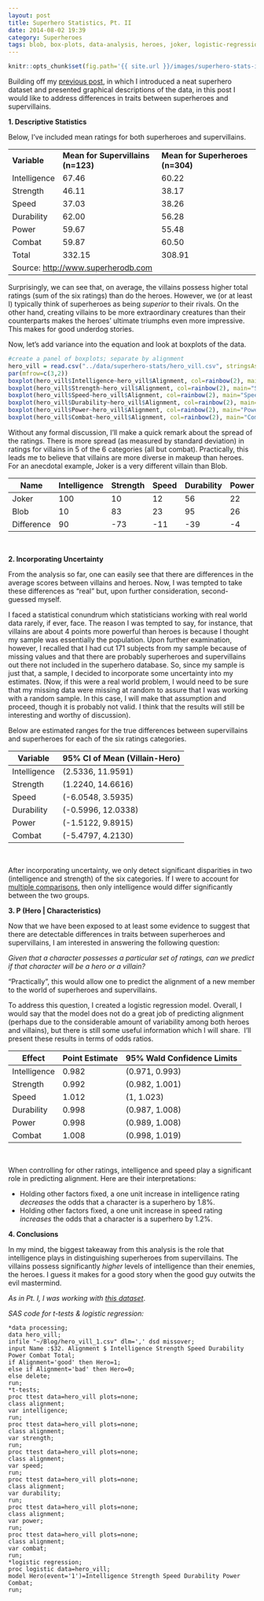 ```yaml
---
layout: post
title: Superhero Statistics, Pt. II
date: 2014-08-02 19:39
category: Superheroes
tags: blob, box-plots, data-analysis, heroes, joker, logistic-regression, superheroes, supervillains, traits, villains, wordpress
---
```

```r
knitr::opts_chunk$set(fig.path='{{ site.url }}/images/superhero-stats-ii-', message = FALSE, warning=FALSE)
```

Building off my [previous
post](http://jskaza.wordpress.com/2014/07/24/superhero-statistics-pt-i/ "Super(hero) Statistics, Pt. I"), in which I introduced a neat superhero dataset and presented graphical
descriptions of the data, in this post I would like to address
differences in traits between superheroes and supervillains.

**1. Descriptive Statistics**

Below, I've included mean ratings for both superheroes and
supervillains.


<table align="center">
<tr>
<td><b>Variable</b></td> 
<td><b>Mean for Supervillains (n=123)</b></td>
<td><b>Mean for Superheroes (n=304)</b></td>
</tr>
<tr>
<td>Intelligence</td> 
<td>67.46</td>
<td>60.22</td>
</tr>
<tr>
<td>Strength</td> 
<td>46.11</td>
<td>38.17</td>
</tr>
<tr>
<td>Speed</td> 
<td>37.03</td>
<td>38.26</td>
</tr>
<tr>
<td>Durability</td> 
<td>62.00</td>
<td>56.28</td>
</tr>
<tr>
<td>Power</td> 
<td>59.67</td>
<td>55.48</td>
</tr>
<tr>
<td>Combat</td> 
<td>59.87</td>
<td>60.50</td>
</tr>
<tr>
<td>Total</td> 
<td>332.15</td>
<td>308.91</td>
</tr>
<tr>
<td colspan="3">Source: <a href=http://www.superherodb.com>http://www.superherodb.com</a></td>
</tr>
</table>

Surprisingly, we can see that, on average, the villains possess higher
total ratings (sum of the six ratings) than do the heroes. However, we
(or at least I) typically think of superheroes as being *superior* to
their rivals. On the other hand, creating villains to be more
extraordinary creatures than their counterparts makes the heroes'
ultimate triumphs even more impressive. This makes for good underdog
stories.

Now, let's add variance into the equation and look at boxplots of the
data.

```r
#create a panel of boxplots; separate by alignment
hero_vill = read.csv("../data/superhero-stats/hero_vill.csv", stringsAsFactors=TRUE)
par(mfrow=c(3,2))
boxplot(hero_vill$Intelligence~hero_vill$Alignment, col=rainbow(2), main="Intelligence Ratings")
boxplot(hero_vill$Strength~hero_vill$Alignment, col=rainbow(2), main="Strength Ratings")
boxplot(hero_vill$Speed~hero_vill$Alignment, col=rainbow(2), main="Speed Ratings")
boxplot(hero_vill$Durability~hero_vill$Alignment, col=rainbow(2), main="Durability Ratings")
boxplot(hero_vill$Power~hero_vill$Alignment, col=rainbow(2), main="Power Ratings")
boxplot(hero_vill$Combat~hero_vill$Alignment, col=rainbow(2), main="Combat Ratings")
```

Without any formal discussion, I'll make a quick remark about the spread
of the ratings. There is more spread (as measured by standard deviation)
in ratings for villains in 5 of the 6 categories (all but combat).
Practically, this leads me to believe that villains are more diverse in
makeup than heroes. For an anecdotal example, Joker is a very different
villain than Blob.

| Name | Intelligence |  Strength |  Speed | Durability  | Power | Combat | 
|------|---------------|-----------|--------|-------------|-------|--------|
| Joker| 100 | 10 | 12 | 56 |	22 | 90 |
| Blob | 10 | 83 | 23 | 95 | 26 | 72 |
| Difference | 90 | -73 | -11 | -39 | -4 | 18 |

<br>

**2. Incorporating Uncertainty**

From the analysis so far, one can easily see that there are differences
in the average scores between villains and heroes. Now, I was tempted to
take these differences as "real" but, upon further consideration,
second-guessed myself.

I faced a statistical conundrum which statisticians working with real
world data rarely, if ever, face. The reason I was tempted to say, for
instance, that villains are about 4 points more powerful than heroes is
because I thought my sample was essentially the population. Upon further
examination, however, I recalled that I had cut 171 subjects from my
sample because of missing values and that there are probably superheroes
and supervillains out there not included in the superhero database. So,
since my sample is just that, a sample, I decided to incorporate some
uncertainty into my estimates. (Now, if this were a real world problem,
I would need to be sure that my missing data were missing at random to
assure that I was working with a random sample. In this case, I will
make that assumption and proceed, though it is probably not valid. I
think that the results will still be interesting and worthy of
discussion).

Below are estimated ranges for the true differences between
supervillains and superheroes for each of the six ratings categories.

| Variable | 95% CI of Mean (Villain-Hero) |
|--|--|
| Intelligence | (2.5336, 11.9591) |
| Strength | (1.2240, 14.6616) |
| Speed | (-6.0548, 3.5935) |
| Durability | (-0.5996, 12.0338) |
| Power | (-1.5122, 9.8915) |
| Combat | (-5.4797, 4.2130) |

<br> 

After incorporating uncertainty, we only detect significant disparities
in two (intelligence and strength) of the six categories. If I were to
account for [multiple
comparisons](http://en.wikipedia.org/wiki/Multiple_comparisons_problem),
then only intelligence would differ significantly between the two
groups.

**3. P (Hero | Characteristics)**

Now that we have been exposed to at least some evidence to suggest that
there are detectable differences in traits between superheroes and
supervillains, I am interested in answering the following question:

*Given that a character possesses a particular set of ratings, can we
predict if that character will be a hero or a villain? *

"Practically", this would allow one to predict the alignment of a new
member to the world of superheroes and supervillains.

To address this question, I created a logistic regression model.
Overall, I would say that the model does not do a great job of
predicting alignment (perhaps due to the considerable amount of
variability among both heroes and villains), but there is still some
useful information which I will share.  I'll present these results in
terms of odds ratios.

|  Effect |    Point Estimate |   95% Wald Confidence Limits |
|--|--|--|  
|  Intelligence |  0.982  |              (0.971, 0.993) |
 | Strength  |     0.992    |            (0.982, 1.001) |
 | Speed   |       1.012    |            (1, 1.023) |
 | Durability  |   0.998       |         (0.987, 1.008) |
|  Power |         0.998  |               (0.989, 1.008) |
 | Combat    |     1.008    |            (0.998, 1.019) |

<br>

When controlling for other ratings, intelligence and speed play a
significant role in predicting alignment. Here are their
interpretations:

-   Holding other factors fixed, a one unit increase in intelligence
    rating *decreases* the odds that a character is a superhero by 1.8%.
-   Holding other factors fixed, a one unit increase in speed rating
    *increases *the odds that a character is a superhero by 1.2%.

**4. Conclusions**

In my mind, the biggest takeaway from this analysis is the role that
intelligence plays in distinguishing superheroes from supervillains. The
villains possess significantly *higher *levels of intelligence than
their enemies, the heroes. I guess it makes for a good story when the
good guy outwits the evil mastermind.

*As in Pt. I, I was working with* [*this
dataset*](https://jskaza.files.wordpress.com/2014/08/hero_vill_data.xls).

*SAS code for t-tests & logistic regression:*
```
*data processing;
data hero_vill;
infile "~/Blog/hero_vill_1.csv" dlm=',' dsd missover;
input Name :$32. Alignment $ Intelligence Strength Speed Durability Power Combat Total;
if Alignment='good' then Hero=1;
else if Alignment='bad' then Hero=0;
else delete;
run;
*t-tests;
proc ttest data=hero_vill plots=none;
class alignment;
var intelligence;
run;
proc ttest data=hero_vill plots=none;
class alignment;
var strength;
run;
proc ttest data=hero_vill plots=none;
class alignment;
var speed;
run;
proc ttest data=hero_vill plots=none;
class alignment;
var durability;
run;
proc ttest data=hero_vill plots=none;
class alignment;
var power;
run;
proc ttest data=hero_vill plots=none;
class alignment;
var combat;
run;
*logistic regression;
proc logistic data=hero_vill;
model Hero(event='1')=Intelligence Strength Speed Durability Power Combat;
run;
```